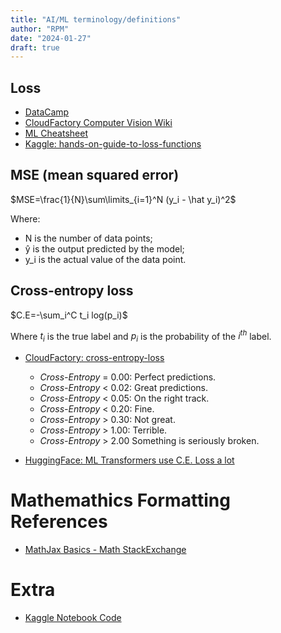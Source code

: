 ```yaml
---
title: "AI/ML terminology/definitions"
author: "RPM"
date: "2024-01-27"
draft: true
---
```



## Loss

- [DataCamp](https://www.datacamp.com/tutorial/loss-function-in-machine-learning)
- [CloudFactory Computer Vision Wiki](https://wiki.cloudfactory.com/docs/mp-wiki/loss/comprehensive-overview-of-loss-functions-in-machine-learning)
- [ML Cheatsheet](https://ml-cheatsheet.readthedocs.io/en/latest/loss_functions.html)
- [Kaggle: hands-on-guide-to-loss-functions](https://www.kaggle.com/code/viveknimsarkar/hands-on-guide-to-loss-functions)

## MSE (mean squared error)

$MSE=\frac{1}{N}\sum\limits_{i=1}^N  (y_i - \hat y_i)^2$

Where:

- N is the number of data points;
- ŷ is the output predicted by the model;
- y_i is the actual value of the data point.

## Cross-entropy loss

$C.E=-\sum_i^C t_i log(p_i)$

Where $t_i$ is the true label and $p_i$ is the probability of the $i^{th}$ label.

- [CloudFactory: cross-entropy-loss](https://wiki.cloudfactory.com/docs/mp-wiki/loss/cross-entropy-loss)

   - *Cross-Entropy* = 0.00: Perfect predictions. 
   - *Cross-Entropy* < 0.02: Great predictions.
   - *Cross-Entropy* < 0.05: On the right track.
   - *Cross-Entropy* < 0.20: Fine.
   - *Cross-Entropy* > 0.30: Not great.
   - *Cross-Entropy* > 1.00: Terrible.
   - *Cross-Entropy* > 2.00 Something is seriously broken.


- [HuggingFace: ML Transformers use C.E. Loss a lot](https://huggingface.co/docs/transformers/main/en/tasks_explained)

# Mathemathics Formatting References

- [MathJax Basics - Math StackExchange](https://math.meta.stackexchange.com/questions/5020/mathjax-basic-tutorial-and-quick-reference)


# Extra

- [Kaggle Notebook Code](https://www.kaggle.com/code)



